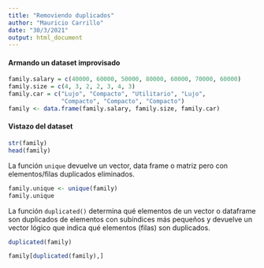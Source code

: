 ---
title: "Removiendo duplicados"
author: "Mauricio Carrillo"
date: "30/3/2021"
output: html_document
---

#### Armando un dataset improvisado

```{r}
family.salary = c(40000, 60000, 50000, 80000, 60000, 70000, 60000)
family.size = c(4, 3, 2, 2, 3, 4, 3)
family.car = c("Lujo", "Compacto", "Utilitario", "Lujo", 
               "Compacto", "Compacto", "Compacto")
family <- data.frame(family.salary, family.size, family.car)
```

#### Vistazo del dataset 

```{r}

str(family)
head(family)
```

La función `unique` devuelve un vector, data frame o matriz pero con elementos/filas duplicados eliminados.

```{r}
family.unique <- unique(family)
family.unique

```

La función `duplicated()` determina qué elementos de un vector o dataframe son duplicados de elementos con subíndices más pequeños y devuelve un vector lógico que indica qué elementos (filas) son duplicados.


```{r}
duplicated(family)

family[duplicated(family),]
```



